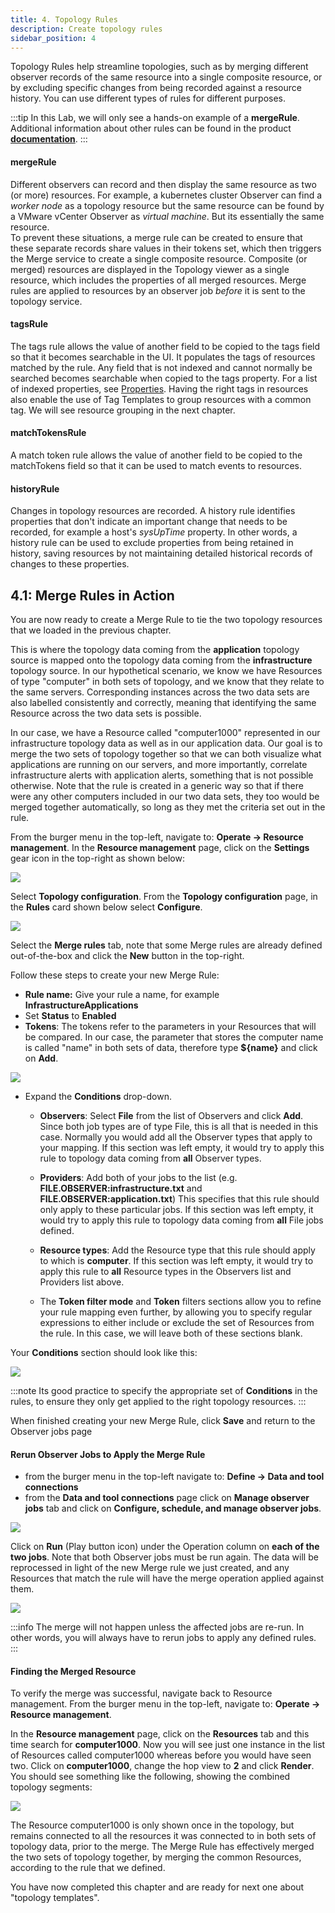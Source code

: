 ```yaml
---
title: 4. Topology Rules
description: Create topology rules
sidebar_position: 4
---
```


Topology Rules help streamline topologies, such as by merging 
different observer records of the same resource into a single composite resource, or by excluding 
specific changes from being recorded against a resource history. You can use different 
types of rules for different purposes.

:::tip
In this Lab, we will only see a hands-on example of a **mergeRule**. Additional information about other rules
can be found in the product [**documentation**](https://www.ibm.com/docs/en/cloud-paks/cloud-pak-watson-aiops/4.1.0?topic=elements-configuring-rules).
:::

#### mergeRule

Different observers can record and then display the same resource as two (or more) resources. For example,
a kubernetes cluster Observer can find a *worker node* as a topology resource but the same resource can be 
found by a VMware vCenter Observer as *virtual machine*. But its essentially the same resource.  
To prevent these situations, a merge rule can be created to ensure that these separate records 
share values in their tokens set, which then triggers the Merge service to create a 
single composite resource. Composite (or merged) resources are displayed in the Topology 
viewer as a single resource, which includes the properties of all merged resources. 
Merge rules are applied to resources by an observer job *before* it is sent to the topology service.


#### tagsRule

The tags rule allows the value of another field to be copied to the tags field so that it becomes 
searchable in the UI. It populates the tags of resources matched by the rule. Any field that is not 
indexed and cannot normally be searched becomes searchable when copied to the tags property. For a list 
of indexed properties, see [Properties](https://www.ibm.com/docs/en/cloud-paks/cloud-pak-watson-aiops/4.1.0?topic=reference-properties).
Having the right tags in resources also enable the use of Tag Templates to group resources with a common
tag. We will see resource grouping in the next chapter. 

#### matchTokensRule

A match token rule allows the value of another field to be copied to the matchTokens field so that 
it can be used to match events to resources. 

#### historyRule

Changes in topology resources are recorded. A history rule identifies properties that don't indicate an important change that needs to be recorded,
for example a host's *sysUpTime* property. In other words, a history rule can be used to exclude properties from being retained 
in history, saving resources by not maintaining detailed historical records of changes to these properties.




## 4.1: Merge Rules in Action

You are now ready to create a Merge Rule to tie the two topology resources that we loaded in the previous 
chapter.

This is where the topology data coming from the **application** topology
source is mapped onto the topology data coming from the **infrastructure**
 topology source. In our hypothetical scenario, we know we have
Resources of type "computer" in both sets of topology, and we know that they
relate to the same servers. Corresponding instances across the two data sets are
also labelled consistently and correctly, meaning that identifying the same
Resource across the two data sets is possible.

In our case, we have a Resource called "computer1000" represented in our
infrastructure topology data as well as in our application data. Our goal is to
merge the two sets of topology together so that we can both visualize what
applications are running on our servers, and more importantly, correlate
infrastructure alerts with application alerts, something that is not possible
otherwise. Note that the rule is created in a generic way so that if there were
any other computers included in our two data sets, they too would be merged
together automatically, so long as they met the criteria set out in the rule.


From the burger menu in the top-left, navigate to: **Operate → Resource management**.
In the **Resource management** page, click on the **Settings** gear icon in the top-right 
as shown below:

![](images/gear-icon.png)

Select **Topology configuration**. From the **Topology configuration** page, in the **Rules** card shown below select **Configure**.

![](images/rules-card.png)  

Select the **Merge rules** tab, note that some Merge rules are already defined out-of-the-box and click the **New** button in the top-right.

Follow these steps to create your new Merge Rule:

- **Rule name:** Give your rule a name, for example **InfrastructureApplications**
- Set **Status** to **Enabled**
- **Tokens**: The tokens refer to the parameters in your Resources that will be
  compared. In our case, the parameter that stores the computer name is called
  "name" in both sets of data, therefore type **${name}** and click on **Add**. 


![](images/name-added.png) 

- Expand the **Conditions** drop-down.

  - **Observers**: Select **File** from the list of Observers and click **Add**.
   Since both job types are of type File, this is all that is needed in this
  case. Normally you would add all the Observer types that apply to your
  mapping. If this section was left empty, it would try to apply this rule to
  topology data coming from **all** Observer types.

  - **Providers**: Add both of your jobs to the list (e.g. 
  **FILE.OBSERVER:infrastructure.txt** and **FILE.OBSERVER:application.txt**)
  This specifies that this rule should only apply to these particular jobs. If
  this section was left empty, it would try to apply this rule to topology data
  coming from **all** File jobs defined.

  - **Resource types**: Add the Resource type that this rule should apply to which is
  **computer**. If this section was left empty, it would try to apply this
  rule to **all** Resource types in the Observers list and Providers list above.

  - The **Token filter mode** and **Token** filters sections allow you to refine
  your rule mapping even further, by allowing you to specify regular expressions
  to either include or exclude the set of Resources from the rule. In this case,
  we will leave both of these sections blank.

Your **Conditions** section should look like this:

![](images/conditions.png)  

:::note
Its good practice to specify the appropriate set of **Conditions** in the rules,
to ensure they only get applied to the right topology resources.
:::


When finished creating your new Merge Rule, click **Save** and return to the
Observer jobs page

#### Rerun Observer Jobs to Apply the Merge Rule

* from the burger menu in the top-left navigate to: **Define → Data and tool connections**
* from the **Data and tool connections** page click on **Manage observer jobs** tab and click on **Configure, schedule, and manage observer jobs**.

![](images/obs-link.png)  

Click on **Run** (Play button icon) under the Operation column on **each of the two jobs**. Note that both Observer jobs must be run again. The data will be
reprocessed in light of the new Merge rule we just created, and any Resources that match
the rule will have the merge operation applied against them.

![](images/run-job.png)  

:::info
The merge will not happen unless the affected jobs are re-run. In other words,
you will always have to rerun jobs to apply any defined rules.
:::

#### Finding the Merged Resource

To verify the merge was successful, navigate back to Resource management.
From the burger menu in the top-left, navigate to: **Operate → Resource management**.

In the **Resource management** page, click on the **Resources** tab and this time search for **computer1000**. Now you will see
just one instance in the list of Resources called computer1000 whereas before
you would have seen two. Click on **computer1000**, change the hop view to **2**
and click **Render**. You should see something like the following, showing the
combined topology segments:

![](images/computer.png)

The Resource computer1000 is only shown once in the topology, but remains
connected to all the resources it was connected to in both sets of topology
data, prior to the merge. The Merge Rule has effectively merged the two sets of
topology together, by merging the common Resources, according to the rule that
we defined.

You have now completed this chapter and are ready for next one about "topology templates".

